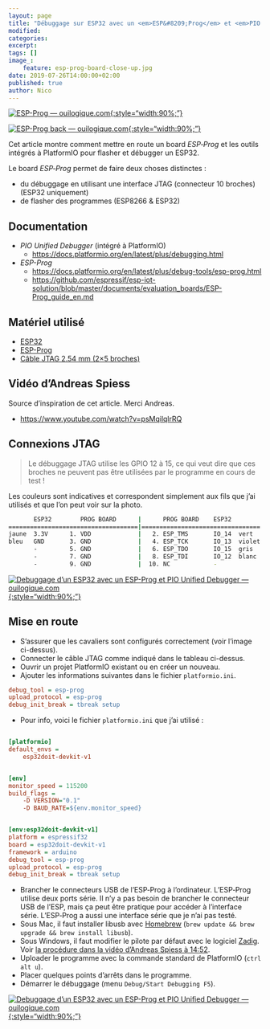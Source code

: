 ```yaml
---
layout: page
title: "Débuggage sur ESP32 avec un <em>ESP&#8209;Prog</em> et <em>PIO Unified Debugger</em>"
modified:
categories:
excerpt:
tags: []
image_:
    feature: esp-prog-board-close-up.jpg
date: 2019-07-26T14:00:00+02:00
published: true
author: Nico
---
```


[![ESP-Prog — ouilogique.com][i3]{:style="width:90%;"}][i3]

[i3]: ../../files/2019-07-26-debuggage-esp32/esp-prog-board-close-up-lowres.jpg

[![ESP-Prog back — ouilogique.com][i4]{:style="width:90%;"}][i4]

[i4]: ../../files/2019-07-26-debuggage-esp32/esp-prog-board-close-up-back-lowres.jpg

Cet article montre comment mettre en route un board _ESP&#8209;Prog_ et les outils intégrés à PlatformIO pour flasher et débugger un ESP32.

Le board _ESP&#8209;Prog_ permet de faire deux choses distinctes :

-   du débuggage en utilisant une interface JTAG (connecteur 10 broches) (ESP32 uniquement)
-   de flasher des programmes (ESP8266 & ESP32)

## Documentation

-   _PIO Unified Debugger_ (intégré à PlatformIO)
    -   <https://docs.platformio.org/en/latest/plus/debugging.html>
-   _ESP-Prog_
    -   <https://docs.platformio.org/en/latest/plus/debug-tools/esp-prog.html>
    -   <https://github.com/espressif/esp-iot-solution/blob/master/documents/evaluation_boards/ESP-Prog_guide_en.md>

## Matériel utilisé

-   [ESP32](https://www.banggood.com/Geekcreit-ESP32-WiFi-bluetooth-Development-Board-Ultra-Low-Power-Consumption-Dual-Core-ESP-32-ESP-32S-p-1175488.html)
-   [ESP-Prog](https://fr.aliexpress.com/item/33022365662.html)
-   [Câble JTAG 2.54 mm (2×5 broches)](https://fr.aliexpress.com/item/32981928255.html)

## Vidéo d’Andreas Spiess

Source d’inspiration de cet article. Merci Andreas.

-   <https://www.youtube.com/watch?v=psMqilqlrRQ>

## Connexions JTAG

> Le débuggage JTAG utilise les GPIO 12 à 15, ce qui veut dire que ces broches ne peuvent pas être utilisées par le programme en cours de test !

Les couleurs sont indicatives et correspondent simplement aux fils que j’ai utilisés et que l’on peut voir sur la photo.

```bash
       ESP32        PROG BOARD      |      PROG BOARD    ESP32
====================================|=================================
jaune  3.3V      1. VDD             |   2. ESP_TMS       IO_14  vert
bleu   GND       3. GND             |   4. ESP_TCK       IO_13  violet
       -         5. GND             |   6. ESP_TDO       IO_15  gris
       -         7. GND             |   8. ESP_TDI       IO_12  blanc
       -         9. GND             |  10. NC            -
```

[![Debuggage d’un ESP32 avec un ESP-Prog et PIO Unified Debugger — ouilogique.com][i1]{:style="width:90%;"}][i1]

[i1]: ../../files/2019-07-26-debuggage-esp32/esp-prog-board-lowres.jpg

## Mise en route

-   S’assurer que les cavaliers sont configurés correctement (voir l’image ci-dessus).
-   Connecter le câble JTAG comme indiqué dans le tableau ci-dessus.
-   Ouvrir un projet PlatformIO existant ou en créer un nouveau.
-   Ajouter les informations suivantes dans le fichier `platformio.ini`.

```ini
debug_tool = esp-prog
upload_protocol = esp-prog
debug_init_break = tbreak setup
```

-   Pour info, voici le fichier `platformio.ini` que j’ai utilisé :

```ini

[platformio]
default_envs =
    esp32doit-devkit-v1


[env]
monitor_speed = 115200
build_flags =
    -D VERSION="0.1"
    -D BAUD_RATE=${env.monitor_speed}


[env:esp32doit-devkit-v1]
platform = espressif32
board = esp32doit-devkit-v1
framework = arduino
debug_tool = esp-prog
upload_protocol = esp-prog
debug_init_break = tbreak setup
```

-   Brancher le connecteurs USB de l’ESP&#8209;Prog à l’ordinateur. L’ESP&#8209;Prog utilise deux ports série. Il n’y a pas besoin de brancher le connecteur USB de l’ESP, mais ça peut être pratique pour accéder à l’interface série. L’ESP&#8209;Prog a aussi une interface série que je n’ai pas testé.
-   Sous Mac, il faut installer libusb avec [Homebrew][homebrew] (`brew update && brew upgrade && brew install libusb`).
-   Sous Windows, il faut modifier le pilote par défaut avec le logiciel [Zadig][zadig]. Voir [la procédure dans la vidéo d’Andreas Spiess à 14:52][zadig andreas].
-   Uploader le programme avec la commande standard de PlatformIO (`ctrl alt u`).
-   Placer quelques points d’arrêts dans le programme.
-   Démarrer le débuggage (menu `Debug/Start Debugging F5`).

[zadig andreas]: https://youtu.be/psMqilqlrRQ?t=892
[zadig]: https://zadig.akeo.ie
[homebrew]: https://brew.sh/

[![Debuggage d’un ESP32 avec un ESP-Prog et PIO Unified Debugger — ouilogique.com][i2]{:style="width:90%;"}][i2]

[i2]: ../../files/2019-07-26-debuggage-esp32/pio-unified-debugger-001.jpg

<!--

# ESP-Prog Board


OpenOCD

ESP-Prog





## Mise en route pour macOS

- Télécharger le pilote VCP (Virtual COM Port) (FTDIUSBSerialDriver_v2_4_2.dmg) <https://www.ftdichip.com/Drivers/VCP.htm>
- Télécharger le pilote D2XX (direct access) (D2XX1.4.4.dmg) <https://www.ftdichip.com/Drivers/D2XX.htm>
- Lors de l’installation, le pilote VCP demande des autorisations dans `Préférences système/Sécurité et confidentialité/Confidentialité`.
-

cd /usr/local/lib
cp /Volumes/release/D2XX/libftd2xx.1.4.4.dylib .
sudo ln -sf libftd2xx.1.4.4.dylib libftd2xx.dylib

cd /Volumes/release/D2XX/Samples/



cd /System/Library/Extensions
ls AppleUSBFTDI.kext/
drwxr-xr-x  6 root  wheel   192B 22 mai 15:31 Contents/

sudo mv AppleUSBFTDI.kext/ AppleUSBFTDI.disabled/

sudo kextunload –b com.apple.driver.AppleUSBFTDI

ls /dev | grep usb

cu.usbserial-141300
cu.usbserial-141301
tty.usbserial-141300
tty.usbserial-141301




violet
bleu
blanc
vert




## Ressources

  - Documentation officielle
    - <https://github.com/espressif/esp-iot-solution/blob/master/documents/evaluation_boards/ESP-Prog_guide_en.md>
  - Installation du driver pour macOS
    - <https://www.ftdichip.com/Support/Documents/AppNotes/AN_134_FTDI_Drivers_Installation_Guide_for_MAC_OSX.pdf>




https://docs.platformio.org/en/latest/plus/debug-tools/esp-prog.html


## libusb

    brew install libusb
    brew link libusb
    brew link --overwrite libusb


## Set up OpenOCD

Download latest release archive with macos in its name, for example openocd-esp32-macos-0.10.0-esp32-20180418.tar.gz.

https://github.com/espressif/openocd-esp32/releases

    mkdir ~/esp
    cd ~/esp
    tar -xzf ~/Downloads/openocd-esp32-macos-0.10.0-esp32-20190708.tar.gz


    cd ~/esp/openocd-esp32
    bin/openocd -s share/openocd/scripts -f interface/ftdi/esp32_devkitj_v1.cfg -f board/esp-wroom-32.cfg



Failed to launch GDB: .pioinit:11: Error in sourced command file:
Undefined command: "tbreak_setup".  Try "help". (from interpreter-exec console "source .pioinit")



sudo kextunload /Library/Extensions/FTDIUSBSerialDriver.kext


-->
